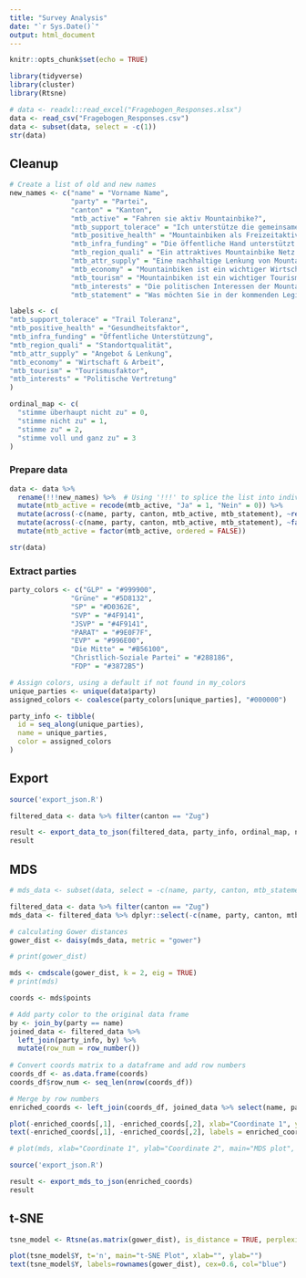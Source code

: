 ```yaml
---
title: "Survey Analysis"
date: "`r Sys.Date()`"
output: html_document
---
```


```r
knitr::opts_chunk$set(echo = TRUE)
```

```r
library(tidyverse)
library(cluster)
library(Rtsne)
```

```r
# data <- readxl::read_excel("Fragebogen_Responses.xlsx")
data <- read_csv("Fragebogen_Responses.csv")
data <- subset(data, select = -c(1))
str(data)
```

## Cleanup

```r
# Create a list of old and new names
new_names <- c("name" = "Vorname Name",
               "party" = "Partei",
               "canton" = "Kanton",
               "mtb_active" = "Fahren sie aktiv Mountainbike?",
               "mtb_support_tolerace" = "Ich unterstütze die gemeinsame Nutzung von Wanderwegen auf denen Mountainbikerinnen, Mountainbiker und Wandernde gleichermassen willkommen sind (Trail Toleranz).",
               "mtb_positive_health" = "Mountainbiken als Freizeitaktivität hat einen positiven Einfluss auf die Gesundheit der Bevölkerung.",         
               "mtb_infra_funding" = "Die öffentliche Hand unterstützt künftig den Ausbau und Unterhalt von mountainbikefreundlicher Infrastruktur und Institutionen auf lokaler und nationaler Ebene.",
               "mtb_region_quali" = "Ein attraktives Mountainbike Netz trägt zur Standortqualität einer Region bei.",
               "mtb_attr_supply" = "Eine nachhaltige Lenkung von Mountainbikenden erfolgt über ein attraktives Angebot.",
               "mtb_economy" = "Mountainbiken ist ein wichtiger Wirtschaftsfaktor und schafft Arbeitsplätze sowie Lehrstellen.",
               "mtb_tourism" = "Mountainbiken ist ein wichtiger Tourismusfaktor mit großem Potenzial.",
               "mtb_interests" = "Die politischen Interessen der Mountainbikerinnen und Mountainbiker sind im nationalen Vergleich mit anderen Breitensportarten untervertreten und müssen gestärkt werden.",
               "mtb_statement" = "Was möchten Sie in der kommenden Legislaturperiode für den Mountainbikesport aktiv erreichen? (optional, Freitext max. 300 Zeichen)")

labels <- c(
"mtb_support_tolerace" = "Trail Toleranz",
"mtb_positive_health" = "Gesundheitsfaktor",
"mtb_infra_funding" = "Öffentliche Unterstützung",
"mtb_region_quali" = "Standortqualität",
"mtb_attr_supply" = "Angebot & Lenkung",
"mtb_economy" = "Wirtschaft & Arbeit",
"mtb_tourism" = "Tourismusfaktor",
"mtb_interests" = "Politische Vertretung"
)

ordinal_map <- c(
  "stimme überhaupt nicht zu" = 0,
  "stimme nicht zu" = 1,
  "stimme zu" = 2,
  "stimme voll und ganz zu" = 3
)
```

### Prepare data

```r
data <- data %>%
  rename(!!!new_names) %>%  # Using '!!!' to splice the list into individual arguments
  mutate(mtb_active = recode(mtb_active, "Ja" = 1, "Nein" = 0)) %>%
  mutate(across(-c(name, party, canton, mtb_active, mtb_statement), ~recode(., !!!ordinal_map))) %>%
  mutate(across(-c(name, party, canton, mtb_active, mtb_statement), ~factor(.x, c("0","1","2","3"), ordered = TRUE))) %>%
  mutate(mtb_active = factor(mtb_active, ordered = FALSE))

str(data)
```

### Extract parties

```r
party_colors <- c("GLP" = "#999900",
               "Grüne" = "#5D8132",
               "SP" = "#D0362E",
               "SVP" = "#4F9141",
               "JSVP" = "#4F9141",
               "PARAT" = "#9E0F7F",
               "EVP" = "#996E00",
               "Die Mitte" = "#B56100",
               "Christlich-Soziale Partei" = "#288186",
               "FDP" = "#3872B5")

# Assign colors, using a default if not found in my_colors
unique_parties <- unique(data$party)
assigned_colors <- coalesce(party_colors[unique_parties], "#000000")

party_info <- tibble(
  id = seq_along(unique_parties),
  name = unique_parties,
  color = assigned_colors
)
```

## Export

```r
source('export_json.R')

filtered_data <- data %>% filter(canton == "Zug")

result <- export_data_to_json(filtered_data, party_info, ordinal_map, new_names, labels)
result
```

## MDS

```r
# mds_data <- subset(data, select = -c(name, party, canton, mtb_statement))

filtered_data <- data %>% filter(canton == "Zug")
mds_data <- filtered_data %>% dplyr::select(-c(name, party, canton, mtb_statement))

# calculating Gower distances
gower_dist <- daisy(mds_data, metric = "gower")

# print(gower_dist)

mds <- cmdscale(gower_dist, k = 2, eig = TRUE)
# print(mds)

coords <- mds$points

# Add party color to the original data frame
by <- join_by(party == name)
joined_data <- filtered_data %>%
  left_join(party_info, by) %>%
  mutate(row_num = row_number())
  
# Convert coords matrix to a dataframe and add row numbers
coords_df <- as.data.frame(coords)
coords_df$row_num <- seq_len(nrow(coords_df))

# Merge by row numbers
enriched_coords <- left_join(coords_df, joined_data %>% select(name, party, color, row_num), by = "row_num")

plot(-enriched_coords[,1], -enriched_coords[,2], xlab="Coordinate 1", ylab="Coordinate 2", main="MDS plot", pch= 19, col = enriched_coords$color)
text(-enriched_coords[,1], -enriched_coords[,2], labels = enriched_coords$name)

# plot(mds, xlab="Coordinate 1", ylab="Coordinate 2", main="MDS plot", pch=19)
```

```r
source('export_json.R')

result <- export_mds_to_json(enriched_coords)
result
```

## t-SNE

```r
tsne_model <- Rtsne(as.matrix(gower_dist), is_distance = TRUE, perplexity = 7)

plot(tsne_model$Y, t='n', main="t-SNE Plot", xlab="", ylab="")
text(tsne_model$Y, labels=rownames(gower_dist), cex=0.6, col="blue")
```
